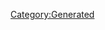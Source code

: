 {{Texts/Music
 |ID=151
 |MusicName=サヨナラノツバサ 〜 the end of triangle
 |OfficialName=サヨナラノツバサ 〜 the end of triangle
 |VocalName=ワルキューレ　美雲ΔJUNNA フレイアΔ鈴木みのり カナメΔ安野希世乃 レイナΔ東山奈央 マキナΔ西田望見
 |VocalNameLF=ワルキューレ　美雲ΔJUNNA　フレイアΔ鈴木みのり
カナメΔ安野希世乃　レイナΔ東山奈央　マキナΔ西田望見
 |Description=作品：コラボアルバム「デカルチャー!!ミクスチャー!!!!!」

歌手：ワルキューレ
　　　美雲ΔJUNNA　フレイアΔ鈴木みのり
　　　カナメΔ安野希世乃　レイナΔ東山奈央
　　　マキナΔ西田望見

作詞：Gabriela Robin、河森正治
作曲：菅野よう子
 |BuyURL=https://recochoku.jp/song/S1014281203/single?ds=1021144642
 |StoryDesc=
 |StoryTitle=
 |BannerId=0
 |AnmStoreURL=
}}
[[Category:Generated]]

